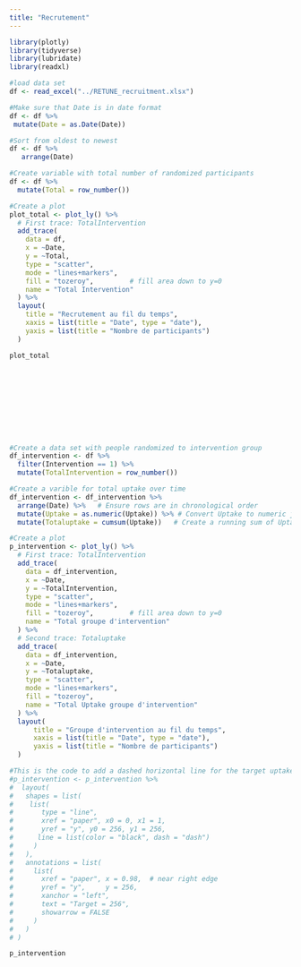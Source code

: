 ```yaml
---
title: "Recrutement"
---
```



```r
library(plotly)
library(tidyverse)
library(lubridate)
library(readxl)
```

```r
#load data set
df <- read_excel("../RETUNE_recruitment.xlsx")

#Make sure that Date is in date format 
df <- df %>% 
 mutate(Date = as.Date(Date))

#Sort from oldest to newest 
df <- df %>% 
   arrange(Date)

#Create variable with total number of randomized participants 
df <- df %>%
  mutate(Total = row_number())

#Create a plot 
plot_total <- plot_ly() %>%
  # First trace: TotalIntervention
  add_trace(
    data = df,
    x = ~Date,
    y = ~Total,
    type = "scatter",
    mode = "lines+markers",
    fill = "tozeroy",         # fill area down to y=0
    name = "Total Intervention"
  ) %>%
  layout(
    title = "Recrutement au fil du temps",
    xaxis = list(title = "Date", type = "date"),
    yaxis = list(title = "Nombre de participants")
  )

plot_total
```


<!-- Add some space with a div or br tags --> <div style="margin-top: 150px;"></div>

```r
#Create a data set with people randomized to intervention group
df_intervention <- df %>%
  filter(Intervention == 1) %>%
  mutate(TotalIntervention = row_number())

#Create a varible for total uptake over time 
df_intervention <- df_intervention %>%   
  arrange(Date) %>%   # Ensure rows are in chronological order
  mutate(Uptake = as.numeric(Uptake)) %>% # Convert Uptake to numeric just in case it's not (e.g. factor)
  mutate(Totaluptake = cumsum(Uptake))   # Create a running sum of Uptake

#Create a plot 
p_intervention <- plot_ly() %>%
  # First trace: TotalIntervention
  add_trace(
    data = df_intervention,
    x = ~Date,
    y = ~TotalIntervention,
    type = "scatter",
    mode = "lines+markers",
    fill = "tozeroy",         # fill area down to y=0
    name = "Total groupe d'intervention"
  ) %>%
  # Second trace: Totaluptake
  add_trace(
    data = df_intervention,
    x = ~Date,
    y = ~Totaluptake,
    type = "scatter",
    mode = "lines+markers",
    fill = "tozeroy",
    name = "Total Uptake groupe d'intervention"
  ) %>%
  layout(
      title = "Groupe d'intervention au fil du temps",
      xaxis = list(title = "Date", type = "date"),
      yaxis = list(title = "Nombre de participants")
  )

#This is the code to add a dashed horizontal line for the target uptake 
#p_intervention <- p_intervention %>%
#  layout(
#   shapes = list(
#    list(
#       type = "line",
#       xref = "paper", x0 = 0, x1 = 1,
#       yref = "y", y0 = 256, y1 = 256,
#      line = list(color = "black", dash = "dash")
#     )
#   ),
#   annotations = list(
#     list(
#       xref = "paper", x = 0.98,  # near right edge
#       yref = "y",     y = 256,
#       xanchor = "left",
#       text = "Target = 256",
#       showarrow = FALSE
#     )
#   )
# )

p_intervention
```